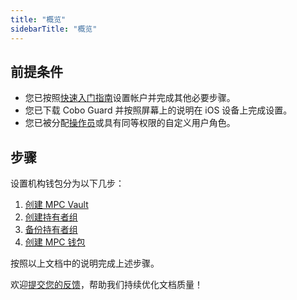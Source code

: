```yaml
---
title: "概览"
sidebarTitle: "概览"
---
```


## 前提条件

- 您已按照[快速入门指南](/cn/portal/quick-start-guide)设置帐户并完成其他必要步骤。 
- 您已下载 Cobo Guard 并按照屏幕上的说明在 iOS 设备上完成设置。
- 您已被分配[操作员](/cn/portal/organization/roles-and-permissions)或具有同等权限的自定义用户角色。

## 步骤

设置机构钱包分为以下几步：
1. [创建 MPC Vault](/cn/portal/mpc-wallets/ocw/create-mpc-vault)
2. [创建持有者组](/cn/portal/mpc-wallets/ocw/create-key-share-groups)
3. [备份持有者组](/cn/portal/mpc-wallets/ocw/back-up-key-share-groups)
4. [创建 MPC 钱包](/cn/portal/mpc-wallets/ocw/create-mpc-wallet)

按照以上文档中的说明完成上述步骤。

<Tip>欢迎[提交您的反馈](https://forms.zohopublic.com/cobo/form/DocumentFeedbackForm/formperma/QvLOhxJv1_JMsJ-1dleZ8Itb_7rzN-LtgvsDdxosoVI?referrername=manuals)，帮助我们持续优化文档质量！</Tip>